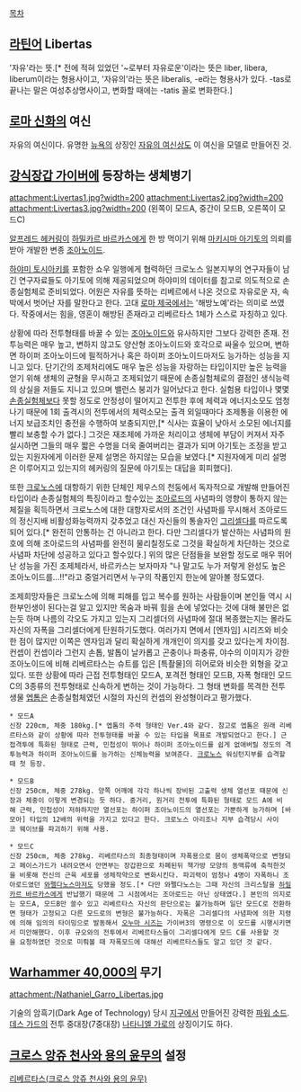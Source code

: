 [[목차]]
== [[라틴어]] Libertas ==
'자유'라는 뜻.[* 전에 적혀 있었던 '~로부터 자유로운'이라는 뜻은 liber, libera, liberum이라는 형용사이고, '자유의'라는 뜻은 liberalis, -e라는 형용사가 있다. -tas로 끝나는 말은 여성추상명사이고, 변화할 때에는 -tatis 꼴로 변화한다.]

== [[로마 신화]]의 여신 ==
자유의 여신이다. 유명한 [[뉴욕]]의 상징인 [[자유의 여신상]]도 이 여신을 모델로 만들어진 것.

== [[강식장갑 가이버]]에 등장하는 생체병기 ==
attachment:Livertas1.jpg?width=200 attachment:Livertas2.jpg?width=200 attachment:Livertas3.jpg?width=200
(왼쪽이 모드A, 중간이 모드B, 오른쪽이 모드C)

[[알프레드 헤커링]]이 [[하밀카르 바르카스]]에게 한 방 먹이기 위해 [[마키시마 아기토]]의 의뢰를 받아 개발한 변종 [[조아노이드]]. 

[[하야미 토시아키]]를 포함한 쇼우 일행에게 협력하던 크로노스 일본지부의 연구자들이 남긴 연구자료들도 아기토에 의해 제공되었으며 하야미의 데이터를 참고로 의도적으로 손종실험체로 준비되었다. 어원은 자유를 뜻하는 리베르에서 나온 것으로 자유로운 자, 속박에서 벗어난 자를 말한다고 한다. 고대 [[로마 제국]]에서는 '해방노예'라는 의미로 쓰였다. 작중에서는 힘을, 영혼이 해방된 존재라고 리베르타스 1체가 스스로 자칭하고 있다.  

상황에 따라 전투형태를 바꿀 수 있는 [[조아노이드]]와 유사하지만 그보다 강력한 존재. 전투능력은 매우 높고, 변하지 않고도 양산형 조아노이드와 호각으로 싸울수 있으며, 변하면 하이퍼 조아노이드에 필적하거나 혹은 하이퍼 조아노이드마저도 능가하는 성능을 지니고 있다. 단기간의 조제처리에도 매우 높은 성능을 자랑하는 타입이지만 높은 능력을 얻기 위해 생체의 균형을 무시하고 조제되었기 때문에 손종실험체로의 결점인 생식능력의 상실을 저들도 지니고 있으며 밸런스 붕괴가 일어났다고 한다. 실험용 타입이나 몇몇 [[손종실험체]]보다 못할 정도로 안정성이 떨어지고 전투한 후에 체력과 에너지소모도 엄청나기 때문에 1회 출격시의 전투에서의 체력소모는 출격 외일때마다 조제통을 이용한 에너지 보급조치인 충전을 수행하여 보충되지만,[* 식사는 효율이 낮아서 소모된 에너지를 빨리 보충할 수가 없다.] 그것은 재조제에 가까운 처리이고 생체에 부담이 커져서 자주 실시하면 그들의 매우 짧은 수명을 더욱 줄여버리는 결과가 되며 아기토는 조정을 받고있는 지원자에게 이러한 문제 설명은 하지않는 모습을 보였다.[* 지원자에게 미리 설명은 이루어지고 있는지의 헤커링의 질문에 아기토는 대답을 회피했다].  

또한 [[크로노스]]에 대항하기 위한 단체인 제우스의 천둥에서 독자적으로 개발해 만들어진 타입이라 손종실험체의 특징이라고 할수있는 [[조아로드]]의 사념파의 영향이 통하지 않는 체질을 획득하면서 크로노스에 대한 대항자로서의 조건인 사념파를 무시해서 조아로드의 정신지배 비활성화능력까지 갖추었고 대신 자신들의 통솔자인 [[그리셀다]]를 따르도록 되어 있다.[* 완전히 안통하는 건 아니라고 한다. 다만 그리셀다가 발산하는 사념파의 원호에 의해 조아로드의 사념파를 완전히 물리칠정도로 그것을 확실하게 차단하는 것으로 사념파 차단에 성공하고 있다고 할수있다.] 위의 많은 단점들을 보완할 정도로 매우 뛰어난 성능을 가진 조제체라서, 바르카스는 보자마자 "나 말고도 누가 저렇게 완성도 높은 조아노이드를...!!"라고 중얼거리면서 누구의 작품인지 한눈에 알아볼 정도였다.

조제희망자들은 크로노스에 의해 피해를 입고 복수를 원하는 사람들이며 본인들 역시 시한부인생이 된다는걸 알고 있지만 목숨과 바꿔 힘을 손에 넣었다는 것에 대해 불만은 없는듯 하며 나름의 각오도 가지고 있는지 그리셀더의 사념파에 절대 복종했는지는 몰라도 자신의 자폭을 그리셀더에게 탄원하기도했다. 여러가지 면에서 [엔자임] 시리즈와 비슷한 점이 많지만 이쪽은 엔자임과 달리 확실하게 개개인이 의지를 갖고 있다는게 차이점. 컨셉이 컨셉이라 그런지 손톱, 발톱이 날카롭고 곤충이나 파충류, 야수의 이미지가 강한 조아노이드에 비해 리베르타스는 슈트를 입은 [특촬물]의 히어로와 비슷한 외형을 갖고있다. 또한 상황에 따라 근접 전투형태인 모드A, 포격전 형태인 모드B, 자폭 형태인 모드C의 3종류의 전투형태로 신속하게 변하는 것이 가능하다. 그 형태 변화를 목격한 전투생물 [[엡톰]]은 손종실험체였던 시절의 자신의 컨셉의 완성형이라고 평가했다.

 * 모드A
 신장 220cm, 체중 180kg.[* 엡톰의 주력 형태인 Ver.4와 같다. 참고로 엡톰은 원래 리베르타스와 같이 상황에 따라 전투형태를 바꿀 수 있는 타입을 목표로 개발되었다고 한다.] 근접격투에 특화된 형태로 근력, 민첩성이 뛰어나 하이퍼 조아노이드를 쉽게 없애버릴 정도의 격투능력과 하이퍼 조아노이드를 능가하는 신체능력을 보여준다. [[크로노스]] 워싱턴지부를 습격할때 첫 등장.

 * 모드B
 신장 250cm, 체중 278kg. 양쪽 어깨에 각각 하나씩 장비된 고출력 생체 열선포 때문에 신장과 체중이 이렇게 변경되는 듯 하다. 중거리, 원거리 전투에 특화된 형태로 모드 A에 비해 근력, 민첩성이 저하하지만 열선포는 하이퍼 조아노이드의 열선포는 가뿐하게 능가하며 [바모아] 타입의 12배의 위력을 가지고 있다고 한다. 크로노스 아리조나 지부 습격당시 사이코 웨이브를 파괴하기 위해 사용.

 * 모드C
 신장 250cm, 체중 278kg. 리베르타스의 최종형태이며 자폭용으로 몸이 생체폭약으로 변형되고 페이스가드가 내려오면서 안면부는 장갑판으로 차폐된뒤 책가방 모양의 동맥류에 축적한것을 비롯해 전신의 근육 세포를 생체작약으로 변화시킨다. 파괴력이 엄청나 4명이 자폭하니 조아로드였던 [[와펠다노스]]마저도 당했을 정도.[* 다만 와펠다노스는 그때 자신의 크리스탈을 [[하밀카르 바르카스]]에게 반납했기 때문에 그 시점에서는 조아로드는 아닌 상태였다.] 본인의 의지로는 모드A, 모드B만 쓸수 있고 리베르타스 자신의 판단으로는 불가능하며 일단 모드C로 전환하면 형태가 고정되고 다른 모드로의 변형은 불가능하다. 자폭은 그리셀다의 사념파에 의한 지령에 의해 임의의 타이밍으로 발동해서 [[오누마 시즈]]는 가이버3의 명령으로 이 모드를 시행시키면서 미안해했다. 이후 규오와의 전투에서 리베르타스들이 그리셀다에게 모드 C를 사용할 것을 요청하였던 것으로 미뤄볼 때 자폭모드에 대해선 리베르타스들도 알고 있던 것 같다.

== [[Warhammer 40,000]]의 무기 ==
attachment:/Nathaniel_Garro_Libertas.jpg

기술의 암흑기(Dark Age of Technology) 당시 [[홀리 테라|지구]]에서 만들어진 강력한 [[파워 웨폰|파워 소드]]. [[데스 가드]]의 전투 중대장(7중대장) [[나타니엘 가로]]의 상징이기도 하다.
== [[크로스 앙쥬 천사와 용의 윤무]]의 설정 ==
[[리베르타스(크로스 앙쥬 천사와 용의 윤무)]]
